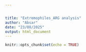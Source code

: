 ```yaml
---


title: "Extremophiles_ARG analysis"
author: "Absar"
date: "23/08/2025"
output: html_document
---
```


```r
knitr::opts_chunk$set(echo = TRUE)
```


